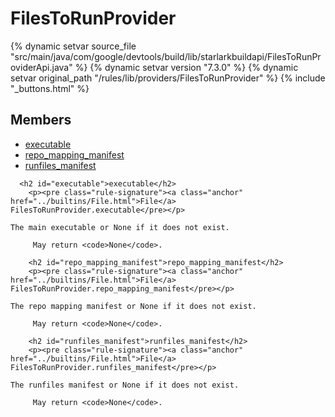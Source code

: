<html devsite>
<head>
  <meta name="project_path" value="/_project.yaml">
  <meta name="book_path" value="/versions/7.3.0/_book.yaml">
</head>
<body>

<h1 class="page-title" id="modules.FilesToRunProvider">FilesToRunProvider</h1>

{% dynamic setvar source_file "src/main/java/com/google/devtools/build/lib/starlarkbuildapi/FilesToRunProviderApi.java" %}
{% dynamic setvar version "7.3.0" %}
{% dynamic setvar original_path "/rules/lib/providers/FilesToRunProvider" %}
{% include "_buttons.html" %}
<!-- {% raw %} -->



<h2>Members</h2>
<ul>
    <li>
    <a href="#executable">executable</a>
  </li>
      <li>
    <a href="#repo_mapping_manifest">repo_mapping_manifest</a>
  </li>
      <li>
    <a href="#runfiles_manifest">runfiles_manifest</a>
  </li>
  </ul>

      <h2 id="executable">executable</h2>
        <p><pre class="rule-signature"><a class="anchor" href="../builtins/File.html">File</a> FilesToRunProvider.executable</pre></p>

    The main executable or None if it does not exist.

         May return <code>None</code>.

        <h2 id="repo_mapping_manifest">repo_mapping_manifest</h2>
        <p><pre class="rule-signature"><a class="anchor" href="../builtins/File.html">File</a> FilesToRunProvider.repo_mapping_manifest</pre></p>

    The repo mapping manifest or None if it does not exist.

         May return <code>None</code>.

        <h2 id="runfiles_manifest">runfiles_manifest</h2>
        <p><pre class="rule-signature"><a class="anchor" href="../builtins/File.html">File</a> FilesToRunProvider.runfiles_manifest</pre></p>

    The runfiles manifest or None if it does not exist.

         May return <code>None</code>.


</body>
</html>

<!-- {% endraw %} -->
